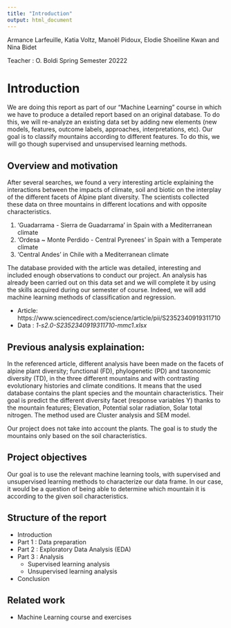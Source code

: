 ```yaml
---
title: "Introduction"
output: html_document
---
```


Armance Larfeuille, Katia Voltz, Manoël Pidoux, Elodie Shoeiline Kwan and Nina Bidet

Teacher : O. Boldi
Spring Semester 20222

# Introduction

We are doing this report as part of our "Machine Learning" course in which we have to produce a detailed report based on an original database. To do this, we will re-analyze an existing data set by adding new elements (new models, features, outcome labels, approaches, interpretations, etc). Our goal is to classify mountains according to different features. To do this, we will go though supervised and unsupervised learning methods.

## Overview and motivation 
After several searches, we found a very interesting article explaining the interactions between the impacts of climate, soil and biotic on the interplay of the different facets of Alpine plant diversity. The scientists collected these data on three mountains in different locations and with opposite characteristics.

1. 'Guadarrama - Sierra de Guadarrama' in Spain with a Mediterranean climate
2. 'Ordesa ~ Monte Perdido - Central Pyrenees' in Spain with a Temperate climate
3. 'Central Andes' in Chile with a Mediterranean climate

The database provided with the article was detailed, interesting and included enough observations to conduct our project. An analysis has already been carried out on this data set and we will complete it by using the skills acquired during our semester of course. Indeed, we will add machine learning methods of classification and regression. 

- Article:  https://www.sciencedirect.com/science/article/pii/S2352340919311710
- Data : *1-s2.0-S2352340919311710-mmc1.xlsx*

## Previous analysis explaination:
In the referenced article, different analysis have been made on the facets of alpine plant diversity; functional (FD), phylogenetic (PD) and taxonomic diversity (TD), in the three different mountains and with contrasting evolutionary histories and climate conditions. It means that the used database contains the plant species and the mountain characteristics. Their goal is predict the different diversity facet (response variables Y) thanks to the mountain features; Elevation,  Potential solar radiation, Solar total nitrogen. The method used are Cluster analysis and SEM model.

Our project does not take into account the plants. The goal is to study the mountains only based on the soil characteristics. 

## Project objectives
Our goal is to use the relevant machine learning tools, with supervised and unsupervised learning methods to characterize our data frame. 
In our case, it would be a question of being able to determine which mountain it is according to the given soil characteristics. 

## Structure of the report

+ Introduction
+ Part 1 : Data preparation
+ Part 2 : Exploratory Data Analysis (EDA)
+ Part 3 : Analysis
  + Supervised learning analysis
  + Unsupervised learning analysis
+ Conclusion 

## Related work
- Machine Learning course and exercises 
